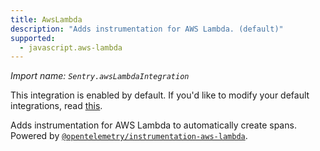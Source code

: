 ```yaml
---
title: AwsLambda
description: "Adds instrumentation for AWS Lambda. (default)"
supported:
  - javascript.aws-lambda
---
```


_Import name: `Sentry.awsLambdaIntegration`_

This integration is enabled by default. If you'd like to modify your default integrations, read [this](./../#modifying-default-integrations).

Adds instrumentation for AWS Lambda to automatically create spans. Powered by [`@opentelemetry/instrumentation-aws-lambda`](https://www.npmjs.com/package/@opentelemetry/instrumentation-aws-lambda).
